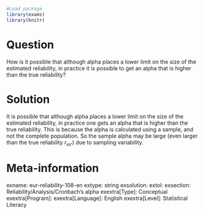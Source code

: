 ```{r, echo = FALSE, results = "hide"}
#Load package
library(exams)
library(knitr)
```
Question
========
How is it possible that although alpha places a lower limit on the size of the estimated reliability, in practice it is possible to get an alpha that is higher than the true reliability?


Solution
========
It is possible that although alpha places a lower limit on the size of the estimated reliability, in practice one gets an alpha that is higher than the true reliability. This is because the alpha is calculated using a sample, and not the complete population. So the sample alpha may be large (even larger than the true reliability $r_{xx'}$) due to sampling variability.


Meta-information
================
exname: eur-reliability-108-en
extype: string
exsolution: 
extol: 
exsection: Reliability/Analysis/Cronbach's alpha
exextra[Type]: Conceptual
exextra[Program]: 
exextra[Language]: English
exextra[Level]: Statistical Literacy